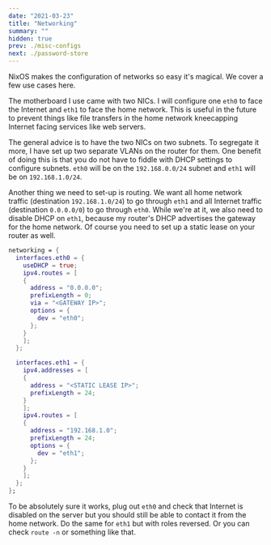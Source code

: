 ```yaml
---
date: "2021-03-23"
title: "Networking"
summary: ""
hidden: true
prev: ./misc-configs
next: ./password-store
---
```


NixOS makes the configuration of networks so easy it's magical. We cover a few
use cases here.

The motherboard I use came with two NICs. I will configure one `eth0` to face
the Internet and `eth1` to face the home network. This is useful in the future
to prevent things like file transfers in the home network kneecapping Internet
facing services like web servers.

The general advice is to have the two NICs on two subnets. To segregate it more,
I have set up two separate VLANs on the router for them. One benefit of doing
this is that you do not have to fiddle with DHCP settings to configure subnets.
`eth0` will be on the `192.168.0.0/24` subnet and `eth1` will be on
`192.168.1.0/24`.

Another thing we need to set-up is routing. We want all home network traffic
(destination `192.168.1.0/24`) to go through `eth1` and all Internet traffic
(destination `0.0.0.0/0`) to go through `eth0`. While we're at it, we also need to
disable DHCP on `eth1`, because my router's DHCP advertises the gateway for the
home network. Of course you need to set up a static lease on your router as
well.

```nix path=/etc/nixos/configuration.nix
networking = {
  interfaces.eth0 = {
    useDHCP = true;
    ipv4.routes = [
    {
      address = "0.0.0.0";
      prefixLength = 0;
      via = "<GATEWAY IP>";
      options = {
        dev = "eth0";
      };
    }
    ];
  };

  interfaces.eth1 = {
    ipv4.addresses = [
    {
      address = "<STATIC LEASE IP>";
      prefixLength = 24;
    }
    ];
    ipv4.routes = [
    {
      address = "192.168.1.0";
      prefixLength = 24;
      options = {
        dev = "eth1";
      };
    }
    ];
  };
};
```

To be absolutely sure it works, plug out `eth0` and check that Internet is
disabled on the server but you should still be able to contact it from the home
network. Do the same for `eth1` but with roles reversed. Or you can check `route
-n` or something like that.
